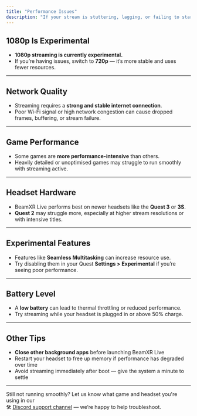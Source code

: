 ```yaml
---
title: "Performance Issues"
description: "If your stream is stuttering, lagging, or failing to start, there are a few things that might be causing it. BeamXR Live performance depends on several factors:"
---
```


## 1080p Is Experimental

- **1080p streaming is currently experimental.**
- If you’re having issues, switch to **720p** — it’s more stable and uses fewer resources.

---

## Network Quality

- Streaming requires a **strong and stable internet connection**.
- Poor Wi-Fi signal or high network congestion can cause dropped frames, buffering, or stream failure.

---

## Game Performance

- Some games are **more performance-intensive** than others.
- Heavily detailed or unoptimised games may struggle to run smoothly with streaming active.

---

## Headset Hardware

- BeamXR Live performs best on newer headsets like the **Quest 3** or **3S**.
- **Quest 2** may struggle more, especially at higher stream resolutions or with intensive titles.

---

## Experimental Features

- Features like **Seamless Multitasking** can increase resource use.
- Try disabling them in your Quest **Settings \> Experimental** if you’re seeing poor performance.

---

## Battery Level

- A **low battery** can lead to thermal throttling or reduced performance.
- Try streaming while your headset is plugged in or above 50% charge.

---

## Other Tips

- **Close other background apps** before launching BeamXR Live
- Restart your headset to free up memory if performance has degraded over time
- Avoid streaming immediately after boot — give the system a minute to settle

---

Still not running smoothly? Let us know what game and headset you're using in our\
🛠️ [Discord support channel](https://discord.gg/beamxr) — we’re happy to help troubleshoot.
